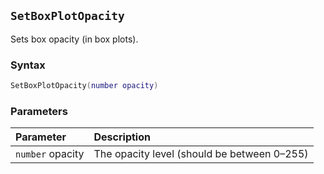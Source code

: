 ::: {.minipage data-latex="{\textwidth}"}
## `SetBoxPlotOpacity`

Sets box opacity (in box plots).

### Syntax {-}

``` .lua
SetBoxPlotOpacity(number opacity)
```

### Parameters {-}

**Parameter** | **Description**
| :-- | :-- |
| `number` opacity | The opacity level (should be between 0--255) |
:::
